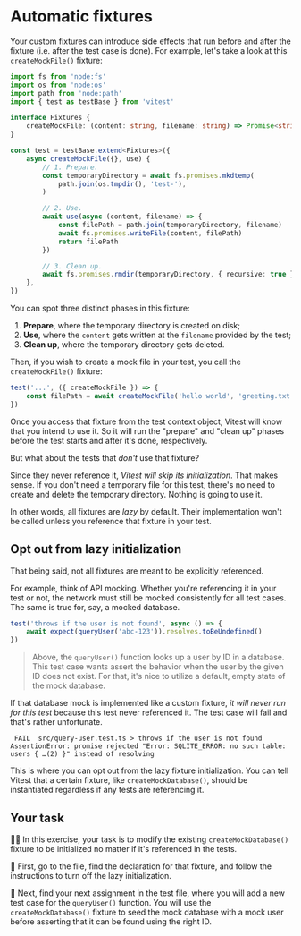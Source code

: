 # Automatic fixtures

<EpicVideo url="https://www.epicweb.dev/workshops/advanced-vitest-patterns/context/02-02-problem" />

Your custom fixtures can introduce side effects that run before and after the fixture (i.e. after the test case is done). For example, let's take a look at this `createMockFile()` fixture:

```ts filename=test-extend.ts
import fs from 'node:fs'
import os from 'node:os'
import path from 'node:path'
import { test as testBase } from 'vitest'

interface Fixtures {
	createMockFile: (content: string, filename: string) => Promise<string>
}

const test = testBase.extend<Fixtures>({
	async createMockFile({}, use) {
		// 1. Prepare.
		const temporaryDirectory = await fs.promises.mkdtemp(
			path.join(os.tmpdir(), 'test-'),
		)

		// 2. Use.
		await use(async (content, filename) => {
			const filePath = path.join(temporaryDirectory, filename)
			await fs.promises.writeFile(content, filePath)
			return filePath
		})

		// 3. Clean up.
		await fs.promises.rmdir(temporaryDirectory, { recursive: true })
	},
})
```

You can spot three distinct phases in this fixture:

1. **Prepare**, where the temporary directory is created on disk;
1. **Use**, where the `content` gets written at the `filename` provided by the test;
1. **Clean up**, where the temporary directory gets deleted.

Then, if you wish to create a mock file in your test, you call the `createMockFile()` fixture:

```ts
test('...', ({ createMockFile }) => {
	const filePath = await createMockFile('hello world', 'greeting.txt')
})
```

Once you access that fixture from the test context object, Vitest will know that you intend to use it. So it will run the "prepare" and "clean up" phases before the test starts and after it's done, respectively.

But what about the tests that _don't_ use that fixture?

Since they never reference it, _Vitest will skip its initialization_. That makes sense. If you don't need a temporary file for this test, there's no need to create and delete the temporary directory. Nothing is going to use it.

<callout-info>In other words, all fixtures are _lazy_ by default. Their implementation won't be called unless you reference that fixture in your test.</callout-info>

## Opt out from lazy initialization

That being said, not all fixtures are meant to be explicitly referenced.

For example, think of API mocking. Whether you're referencing it in your test or not, the network must still be mocked consistently for all test cases. The same is true for, say, a mocked database.

```ts
test('throws if the user is not found', async () => {
	await expect(queryUser('abc-123')).resolves.toBeUndefined()
})
```

> Above, the `queryUser()` function looks up a user by ID in a database. This test case wants assert the behavior when the user by the given ID does not exist. For that, it's nice to utilize a default, empty state of the mock database.

If that database mock is implemented like a custom fixture, _it will never run for this test_ because this test never referenced it. The test case will fail and that's rather unfortunate.

```
 FAIL  src/query-user.test.ts > throws if the user is not found
AssertionError: promise rejected "Error: SQLITE_ERROR: no such table: users { …(2) }" instead of resolving
```

This is where you can opt out from the lazy fixture initialization. You can tell Vitest that a certain fixture, like `createMockDatabase()`, should be instantiated regardless if any tests are referencing it.

## Your task

👨‍💼 In this exercise, your task is to modify the existing `createMockDatabase()` fixture to be initialized no matter if it's referenced in the tests.

🐨 First, go to the <InlineFile file="text-extend.js" /> file, find the declaration for that fixture, and follow the instructions to turn off the lazy initialization.

🐨 Next, find your next assignment in the <InlineFile file="src/query-user.test.ts" /> test file, where you will add a new test case for the `queryUser()` function. You will use the `createMockDatabase()` fixture to seed the mock database with a mock user before asserting that it can be found using the right ID.
